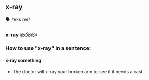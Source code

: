 ## x-ray

🗣️ /ˈeks reɪ/

### x-ray කරනවා

### How to use "x-ray" in a sentence:
#### x-ray something

- The doctor will x-ray your broken arm to see if it needs a cast.

<br/>

